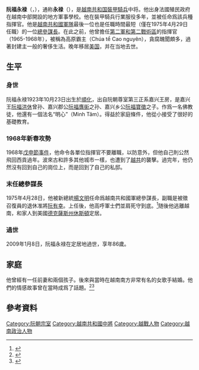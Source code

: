 {{Infobox military person
| honorific_prefix          = 
| name                      = 阮福永禄<br>Nguyễn Phúc Vĩnh Lộc
| honorific_suffix          = 第一陆军军团中将
| image                     = General Nguyễn Phúc Vĩnh Lộc.jpg
| image_size                = 
| alt                       = 
| caption                   =准將時期的阮福永祿 
| native_name               = 
| native_name_lang          = 
| birth_name                = 
| other_name                = 
| nickname                  = 
| birth_date                = {{birth date|1923|10|23}}
| birth_place               = [[法属印度支那|法属印度支那]][[顺化市|顺化市]]
| death_date                = {{death date and age|2009|1|8|1923|10|23}}
| death_place               = {{USA}}[[得克萨斯州|得克萨斯州]][[休斯敦|休斯敦]]
| placeofburial_label       = 
| placeofburial             = 
| placeofburial_coordinates = 
| allegiance                = [[越南共和国|越南共和国]]
| branch                    = 
| serviceyears              = 
| rank                      = 越南共和国中将
| servicenumber             = 
| unit                      = 
| commands                  = 
| battles_label             = 
| battles                   = 
| awards                    = 
| memorials                 = 
| spouse                    = {{Link-vi|阮氏明孝|Minh Hiếu}}
| relations                 = 
| laterwork                 = 
| signature                 = 
| signature_size            = 
| signature_alt             = 
| website                   = 
| module                    = 
}}

'''阮福永禄'''（{{lang-vi|Nguyễn Phúc Vĩnh Lộc}}，{{bd|1923年|10月23日|2009年|1月8日}}），通称'''永禄'''（{{lang-vi|Vĩnh Lộc}}），是[[越南共和国|越南共和国]][[越南共和國裝甲騎兵|裝甲騎兵]]中将。他出身法國殖民政府在越南中部開設的地方軍事學校。他在裝甲騎兵行業服役多年，並被任命爲該兵種指揮官。他是[[越南共和國軍|越南共和國軍隊]]最後一位也是任職時間最短（僅在1975年4月29日任職）的一位[[越南共和國軍總參謀長|總參謀長]]。在此之前，他曾擔任[[越南共和國第2軍|第二軍和第二戰術區]]的指揮官（1965-1968年），被稱為高原霸主（<span lang="vi" dir="ltr">Chúa tể Cao nguyên</span>），貪腐醜聞頗多，過著封建主一般的奢侈生活。晚年移居[[美国|美国]]，并在当地去世。

== 生平 ==
===身世===
阮福永禄1923年10月23日出生於[[順化市|順化]]，出自阮朝尊室第三正系嘉兴王房，是嘉兴王[[阮福洪休|阮福洪休]]曾孙、嘉兴郡公[[阮福膺䘗|阮福膺䘗]]之孙、嘉兴乡公[[阮福寶徵|阮福寶徵]]之子。作爲一名佛教徒，他還有一個法名“明心”（<span lang="vi" dir="ltr">Minh Tâm</span>）。得益於家庭條件，他從小接受了很好的基礎教育。

=== 1968年新春攻勢 ===
1968年[[新春攻勢|戊申節事件]]，他命令各單位指揮官不要離職，以防意外，但他自己則公然飛回西貢過年。波來古和許多其他城市一樣，也遭到了[[越南南方人民解放武装力量|越共]]的襲擊。過完年，他仍然沒有回到自己的崗位上，而是回到了自己的私邸。

=== 末任總參謀長 ===
1975年4月28日，他被新總統[[楊文明|楊文明]]任命爲越南共和國軍總參謀長，副職是被徵召復員的退休准將[[阮有幸|阮有幸]]。上任後，他高呼軍士們並肩死守到底。<ref>{{Cite web|title=Ba đào tình ái Tết Mậu Thân của tướng Sài Gòn Vĩnh Lộc|url=https://antg.cand.com.vn/vi-vn/tulieu/2012/1/77266.cand|language=vi|archive-url=https://web.archive.org/web/20120712023158/https://antg.cand.com.vn/vi-vn/tulieu/2012/1/77266.cand|archive-date=2012-07-12}}</ref>随後他逃離越南，和家人到美國[[德克萨斯州|德克薩斯州]][[休斯敦|休斯頓]]定居。

=== 過世 ===
2009年1月8日，阮福永禄在定居地過世，享年86歲。

== 家庭 ==
他曾經有一任前妻和兩個孩子。後來與當時在越南南方非常有名的女歌手{{Link-vi|阮氏明孝|Minh Hiếu}}結婚。他們的情感故事曾在當時成爲了話題。<ref>{{Cite web|title=Bí ẩn bài hát Hoa trinh nữ - PGS Hà Hoàng Kiệm|url=https://hahoangkiem.com/van-hoa-xa-hoi/bi-an-bai-hat-hoa-trinh-nu-1589.html#:~:text=ca%20s%C4%A9%20Minh%20Hi%E1%BA%BFu%20c%C5%A9ng,n%E1%BB%AF%20%E1%BB%93n%20%C3%A0o%20m%E1%BB%99t%20th%E1%BB%9Di.|access-date=2022-04-16|work=hahoangkiem.com}}</ref><ref>{{Cite web |last=danviet.vn |title=Tướng Vĩnh Lộc: Kẻ mê gái và sự kiện đáng hổ thẹn ngày 30/4/1975 |url=https://danviet.vn/tuong-vinh-loc-ke-me-gai-va-su-kien-dang-ho-then-ngay-30-4-1975-20210429203239214.htm |website=danviet.vn |language=vi |access-date=2022-06-21}}</ref>

== 參考資料 ==
{{reflist}}
{{越南共和國中將}}
[[Category:阮朝宗室|Category:阮朝宗室]]
[[Category:越南共和國中將|Category:越南共和國中將]]
[[Category:越戰人物|Category:越戰人物]]
[[Category:越南政治人物|Category:越南政治人物]]